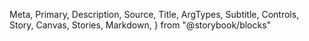   Meta,
  Primary,
  Description,
  Source,
  Title,
  ArgTypes,
  Subtitle,
  Controls,
  Story,
  Canvas,
  Stories,
  Markdown,
} from "@storybook/blocks"

<Meta of={LinkButton} />
<Title />
<Description of={LinkButton} />

```tsx
import { LinkButton } from "@einride/ui"
```

## Basic

<Description of={LinkButton.Basic} />
<Canvas of={LinkButton.Basic} />
<Controls of={LinkButton.Basic} />
